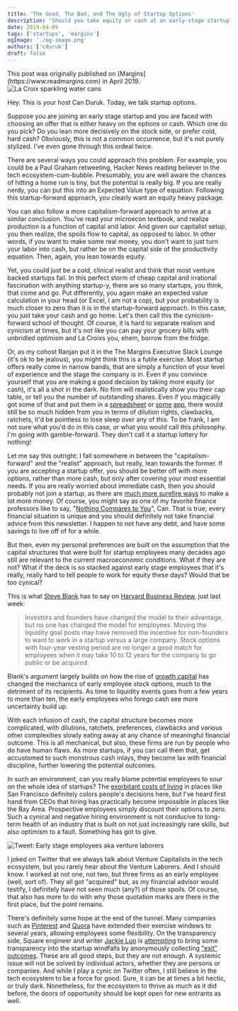 ```yaml
---
title: 'The Good, The Bad, and The Ugly of Startup Options'
description: 'Should you take equity or cash at an early-stage startup? Exploring the tradeoffs when growth capital makes liquidity a decade away'
date: 2019-04-09
tags: ['startups', 'margins']
ogImage: './og-image.png'
authors: ['cduruk']
draft: false
---
```




<Callout variant="note">
This post was originally published on [Margins](https://www.readmargins.com) in April 2019.
</Callout>

<Image src={headerImage} alt="La Croix sparkling water cans" />

Hey. This is your host Can Duruk. Today, we talk startup options.

Suppose you are joining an early stage startup and you are faced with choosing an offer that is either heavy on the options or cash. Which one do you pick? Do you lean more decisively on the stock side, or prefer cold, hard cash? Obviously, this is not a common occurrence, but it's not purely stylized. I've even gone through this ordeal twice.

There are several ways you could approach this problem. For example, you could be a Paul Graham retweeting, Hacker News reading believer in the tech ecosystem-cum-bubble. Presumably, you are well aware the chances of hitting a home run is tiny, but the potential is really big. If you are really nerdy, you can put this into an Expected Value type of equation. Following this startup-forward approach, you clearly want an equity heavy package.

You can also follow a more capitalism-forward approach to arrive at a similar conclusion. You've read your microecon textbook, and realize production is a function of capital and labor. And given our capitalist setup, you then realize, the spoils flow to capital, as opposed to labor. In other words, if you want to make some real money, you don't want to just turn your labor into cash, but rather be on the capital side of the productivity equation. Then, again, you lean towards equity.

Yet, you could just be a cold, clinical realist and think that most venture backed startups fail. In this perfect storm of cheap capital and irrational fascination with anything startup-y, there are so many startups, you think, that come and go. Put differently, you again make an expected value calculation in your head (or Excel, I am not a cop), but your probability is much closer to zero than it is in the startup-forward approach. In this case, you just take your cash and go home. Let's then call this the cynicism-forward school of thought. Of course, it is hard to separate realism and cynicism at times, but it's not like you can pay your grocery bills with unbridled optimism and La Croixs you, ehem, borrow from the fridge.

Or, as my cohost Ranjan put it in the The Margins Executive Slack Lounge (it's ok to be jealous), you might think this is a futile exercise. Most startup offers really come in narrow bands, that are simply a function of your level of experience and the stage the company is in. Even if you convince yourself that you are making a good decision by taking more equity (or cash), it's all a shot in the dark. No firm will realistically show you their cap table, or tell you the number of outstanding shares. Even if you magically got some of that and put them in a [spreadsheet](http://www.option-price.com/) or [some](https://tldroptions.io/) [app](https://comp.data.frontapp.com/), there would still be so much hidden from you in terms of dilution rights, clawbacks, ratchets, it'd be pointless to lose sleep over any of this. To be frank, I am not sure what you'd do in this case, or what you would call this philosophy. I'm going with gamble-forward. They don't call it a startup lottery for nothing!

Let me say this outright: I fall somewhere in between the "capitalism-forward" and the "realist" approach, but really, lean towards the former. If you are accepting a startup offer, you should be better off with more options, rather than more cash, but only after covering your most essential needs. If you are really worried about immediate cash, then you should probably not join a startup, as there are [much more surefire ways](https://danluu.com/startup-options/) to make a lot more money. Of course, you might say as one of my favorite finance professors like to say, "[Nothing Compares to You](https://www.youtube.com/watch?v=0-EF60neguk)", Can. That is true; every financial situation is unique and you should definitely not take financial advice from this newsletter. I happen to not have any debt, and have some savings to live off of for a while.

But then, even my personal preferences are built on the assumption that the capital structures that were built for startup employees many decades ago still are relevant to the current macroeconomic conditions. What if they are not? What if the deck is so stacked against early stage employees that it's really, really hard to tell people to work for equity these days? Would that be too cynical?

This is what [Steve Blank](https://hbr.org/2019/04/why-the-ipo-market-is-in-trouble) has to say on [Harvard Business Review](https://hbr.org/2019/04/how-to-make-startup-stock-options-a-better-deal-for-employees), just last week:

> Investors and founders have changed the model to their advantage, but no one has changed the model for employees. Moving the liquidity goal posts may have removed the incentive for non-founders to want to work in a startup versus a large company. Stock options with four-year vesting period are no longer a good match for employees when it may take 10 to 12 years for the company to go public or be acquired.

Blank's argument largely builds on how the rise of [growth capital](/blog/please-make-money/) has changed the mechanics of early employee stock options, much to the detriment of its recipients. As time to liquidity events goes from a few years to more than ten, the early employees who forego cash see more uncertainty build up.

With each infusion of cash, the capital structure becomes more complicated, with dilutions, ratchets, preferences, clawbacks and various other complexities slowly eating away at any chance of meaningful financial outcome. This is all mechanical, but also, these firms are run by people who do have human flaws. As more startups, if you can call them that, get accustomed to such monstrous cash inlays, they become lax with financial discipline, further lowering the potential outcomes.

In such an environment, can you really blame potential employees to sour on the whole idea of startups? The [exorbitant costs of living](https://www.housingwire.com/articles/48692-zumper-dwindling-supply-job-migration-driving-up-san-francisco-rents) in places like San Francisco definitely colors people's decisions here, but I've heard first hand from CEOs that hiring has practically become impossible in places like the Bay Area. Prospective employees simply discount their options to zero. Such a cynical and negative hiring environment is not conducive to long-term health of an industry that is built on not just increasingly rare skills, but also optimism to a fault. Something has got to give.

<Image src={twitterImage} alt="Tweet: Early stage employees aka venture laborers" />

I joked on Twitter that we always talk about Venture Capitalists in the tech ecosystem, but you rarely hear about the Venture Laborers. And I should know. I worked at not one, not two, but three firms as an early employee (well, sort of). They all got "acquired" but, as my financial advisor would testify, I definitely have not seen much (any?) of those spoils. Of course, that also has more to do with why those quotation marks are there in the first place, but the point remains.

There's definitely some hope at the end of the tunnel. Many companies such as [Pinterest](https://medium.com/@Pinterest_Engineering/re-pinning-pinterest-options-a9733c5088e5) and [Quora](https://www.fastcompany.com/90231984/quora-just-gave-current-and-former-employees-10-years-to-exercise-their-stock-options) have extended their exercise windows to several years, allowing employees some flexibility. On the transparency side, Square engineer and writer [Jackie Luo](https://twitter.com/jackiehluo) is [attempting](https://twitter.com/jackiehluo/status/1110961230083022849) to bring some transparency into the startup windfalls by anonymously collecting ["exit" outcomes](https://twitter.com/jackiehluo/status/1113168098487119874). These are all good steps, but they are not enough. A systemic issue will not be solved by individual actors, whether they are persons or companies. And while I play a cynic on Twitter often, I still believe in the tech ecosystem to be a force for good. Sure, it can be at times a bit hectic, or truly dark. Nonetheless, for the ecosystem to thrive as much as it did before, the doors of opportunity should be kept open for new entrants as well.
